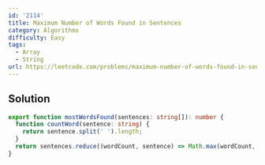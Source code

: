 ```yaml
---
id: '2114'
title: Maximum Number of Words Found in Sentences
category: Algorithms
difficulty: Easy
tags:
  - Array
  - String
url: https://leetcode.com/problems/maximum-number-of-words-found-in-sentences
---
```


## Solution

```typescript showLineNumbers
export function mostWordsFound(sentences: string[]): number {
  function countWord(sentence: string) {
    return sentence.split(' ').length;
  }
  return sentences.reduce((wordCount, sentence) => Math.max(wordCount, countWord(sentence)), 0);
}
```
